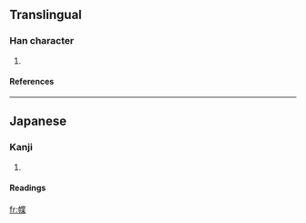 ==Translingual==
===Han character===
{{Han char|rn=50|rad=巾|as=09|sn=12|four=|canj=中月心廿木 (LBPTD)}}
# {{defn|Han|sort=巾09}}
====References====
{{Han ref|kx=0334.291|hdz=10746.101|uh=5E49|ud=24137}}
----
==Japanese==
===Kanji===
{{ja-kanji|grade=|rs=巾09}}
# {{defn|Japanese}} 
====Readings====
{{ja-readings|on=|kun=[[たずな]] (tazuna)}}

[[fr:幉]]